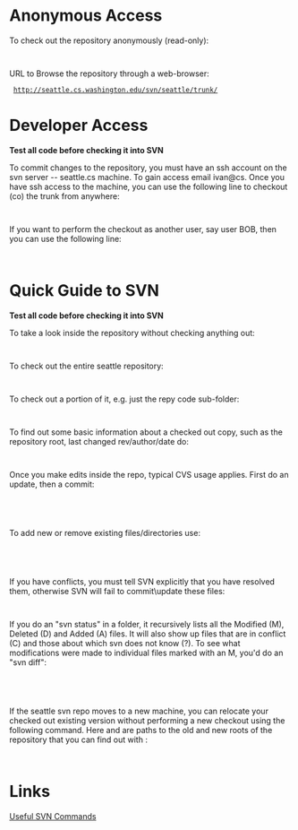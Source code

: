 = Anonymous Access =

To check out the repository anonymously (read-only):

  {{{svn co http://seattle.cs.washington.edu/svn/seattle/trunk/}}}

URL to Browse the repository through a web-browser:
  http://seattle.cs.washington.edu/svn/seattle/trunk/

= Developer Access =

'''Test all code before checking it into SVN'''

To commit changes to the repository, you must have an ssh account on the svn server -- seattle.cs machine. To gain access email ivan@cs. Once you have ssh access to the machine, you can use the following line to checkout (co) the trunk from anywhere:

  {{{svn co svn+ssh://seattle.cs.washington.edu/seattle/trunk/}}}

If you want to perform the checkout as another user, say user BOB, then you can use the following line:

  {{{svn co svn+ssh://BOB@seattle.cs.washington.edu/seattle/trunk/}}}

= Quick Guide to SVN =

'''Test all code before checking it into SVN'''

To take a look inside the repository without checking anything out:
  {{{svn list svn+ssh://seattle.cs.washington.edu/seattle/trunk/repy}}}

To check out the entire seattle repository:
  {{{svn checkout svn+ssh://seattle.cs.washington.edu/seattle}}}

To check out a portion of it, e.g. just the repy code sub-folder:
  {{{svn checkout svn+ssh://seattle.cs.washington.edu/seattle/trunk/repy}}}

To find out some basic information about a checked out copy, such as the repository root, last changed rev/author/date do:
  {{{svn info}}}

Once you make edits inside the repo, typical CVS usage applies. First do an update, then a commit:
  {{{svn update}}}
  {{{svn commit}}}

To add new or remove existing files/directories use:
  {{{svn add [filename]}}}
  {{{svn remove [filename]}}}

If you have conflicts, you must tell SVN explicitly that you have resolved them, otherwise SVN will fail to commit\update these files:
  {{{svn resolve [filename]}}}

If you do an "svn status" in a folder, it recursively lists all the Modified (M), Deleted (D) and Added (A) files. It will also show up files that are in conflict (C) and those about which svn does not know (?). To see what modifications were made to individual files marked with an M, you'd do an "svn diff": 
  {{{svn status}}}

  {{{svn diff [filename]}}}

If the seattle svn repo moves to a new machine, you can relocate your checked out existing version without performing a new checkout using the following command. Here {{{old_repo}}} and {{{new_repo}}} are paths to the old and new roots of the repository that you can find out with {{{svn info}}}:

  {{{svn sw --relocate old_repo new_repo}}}

= Links =

[http://wiki.greenstone.org/wiki/index.php/Useful_SVN_Commands Useful SVN Commands]
